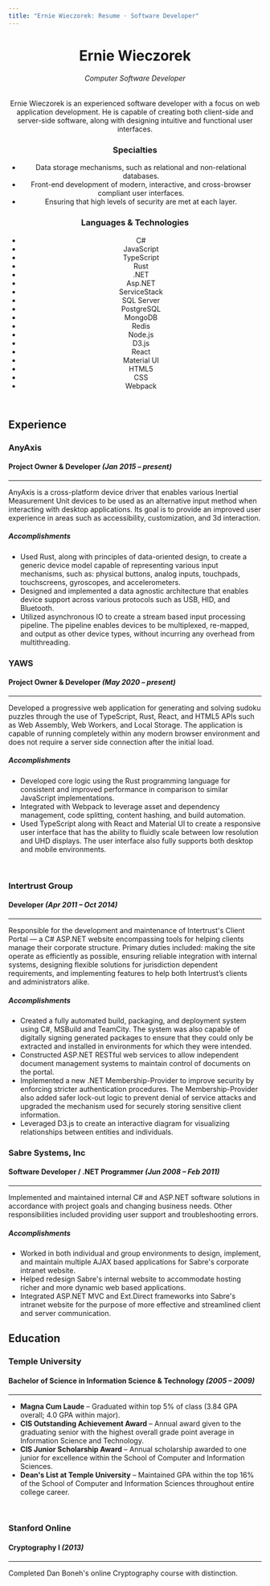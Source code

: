 ```yaml
---
title: "Ernie Wieczorek: Resume · Software Developer"
---
```


<div className="page">
<header>
<div id="title">

# Ernie Wieczorek
###### Computer Software Developer

</div>
<FileLink id="download" variant="extension" to="/downloads/ewieczorek_resume.pdf" />
<List id="contact" />

<Summary id="summary" component="div">

Ernie Wieczorek is an experienced software developer with a focus on web application development. He is capable of
creating both client-side and server-side software, along with designing intuitive and functional user interfaces.

</Summary>

<div id="spec-list">

### Specialties
-   Data storage mechanisms, such as relational and non-relational databases.
-   Front-end development of modern, interactive, and cross-browser compliant user interfaces.
-   Ensuring that high levels of security are met at each layer.

</div>
<div id="tech-tags">

### Languages & Technologies
-   C#
-   JavaScript
-   TypeScript
-   Rust
-   .NET
-   Asp.NET
-   ServiceStack
-   SQL Server
-   PostgreSQL
-   MongoDB
-   Redis
-   Node.js
-   D3.js
-   React
-   Material UI
-   HTML5
-   CSS
-   Webpack

</div>
</header>

## Experience

### AnyAxis
#### Project Owner & Developer *(Jan 2015 – present)*
------------------------------------------------------------------------------------------------------------------------
AnyAxis is a cross-platform device driver that enables various Inertial Measurement Unit devices to be used as an
alternative input method when interacting with desktop applications. Its goal is to provide an improved user experience
in areas such as accessibility, customization, and 3d interaction.

##### Accomplishments

-   Used Rust, along with principles of data-oriented design, to create a generic device model capable of representing
    various input mechanisms, such as: physical buttons, analog inputs, touchpads, touchscreens, gyroscopes, and
    accelerometers.
-   Designed and implemented a data agnostic architecture that enables device support across various protocols such as
    USB, HID, and Bluetooth.
-   Utilized asynchronous IO to create a stream based input processing pipeline. The pipeline enables devices to be
    multiplexed, re-mapped, and output as other device types, without incurring any overhead from multithreading.

</div>
<div className="page">

### YAWS
#### Project Owner & Developer *(May 2020 – present)*
------------------------------------------------------------------------------------------------------------------------
Developed a progressive web application for generating and solving sudoku puzzles through the use of TypeScript, Rust,
React, and HTML5 APIs such as Web Assembly, Web Workers, and Local Storage. The application is capable of running
completely within any modern browser environment and does not require a server side connection after the initial load. 

##### Accomplishments

-   Developed core logic using the Rust programming language for consistent and improved performance in comparison to
    similar JavaScript implementations. 
-   Integrated with Webpack to leverage asset and dependency management, code splitting, content hashing, and build
    automation.
-   Used TypeScript along with React and Material UI to create a responsive user interface that has the ability to
    fluidly scale between low resolution and UHD displays. The user interface also fully supports both desktop and
    mobile environments.

<br />

### Intertrust Group
#### Developer *(Apr 2011 – Oct 2014)*
------------------------------------------------------------------------------------------------------------------------
Responsible for the development and maintenance of Intertrust's Client Portal — a C# ASP.NET website encompassing tools
for helping clients manage their corporate structure. Primary duties included: making the site operate as efficiently as
possible, ensuring reliable integration with internal systems, designing flexible solutions for jurisdiction dependent
requirements, and implementing features to help both Intertrust’s clients and administrators alike. 

##### Accomplishments

-   Created a fully automated build, packaging, and deployment system using C#, MSBuild and TeamCity. The system was
    also capable of digitally signing generated packages to ensure that they could only be extracted and installed in
    environments for which they were intended.
-   Constructed ASP.NET RESTful web services to allow independent document management systems to maintain control of
    documents on the portal.
-   Implemented a new .NET Membership-Provider to improve security by enforcing stricter authentication procedures. The
    Membership-Provider also added safer lock-out logic to prevent denial of service attacks and upgraded the mechanism
    used for securely storing sensitive client information.
-   Leveraged D3.js to create an interactive diagram for visualizing relationships between entities and individuals.

</div>
<div className="page">

### Sabre Systems, Inc
#### Software Developer / .NET Programmer *(Jun 2008 – Feb 2011)*
------------------------------------------------------------------------------------------------------------------------
Implemented and maintained internal C# and ASP.NET software solutions in accordance with project goals and changing
business needs. Other responsibilities included providing user support and troubleshooting errors. 

##### Accomplishments

-   Worked in both individual and group environments to design, implement, and maintain multiple AJAX based applications
    for Sabre's corporate intranet website.
-   Helped redesign Sabre's internal website to accommodate hosting richer and more dynamic web based applications.
-   Integrated ASP.NET MVC and Ext.Direct frameworks into Sabre's intranet website for the purpose of more effective and
    streamlined client and server communication.

## Education

### Temple University
#### Bachelor of Science in Information Science & Technology *(2005 – 2009)*
------------------------------------------------------------------------------------------------------------------------
-   **Magna Cum Laude** – Graduated within top 5% of class (3.84 GPA overall; 4.0 GPA within major).
-   **CIS Outstanding Achievement Award** – Annual award given to the graduating senior with the highest overall grade
    point average in Information Science and Technology. 
-   **CIS Junior Scholarship Award** – Annual scholarship awarded to one junior for excellence within the School of
    Computer and Information Sciences. 
-   **Dean's List at Temple University** – Maintained GPA within the top 16% of the School of Computer and Information
    Sciences throughout entire college career. 

<br />

### Stanford Online
#### Cryptography I *(2013)*
------------------------------------------------------------------------------------------------------------------------
Completed Dan Boneh's online Cryptography course with distinction.

</div>